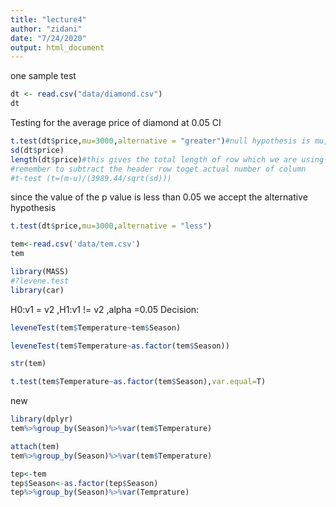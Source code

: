 ---
title: "lecture4"
author: "zidani"
date: "7/24/2020"
output: html_document
---

one sample test

```{r}
dt <- read.csv("data/diamond.csv")
dt

``` 
Testing for the average price of diamond at 0.05 CI
```{r}
t.test(dt$price,mu=3000,alternative = "greater")#null hypothesis is mu,greater=>alternative hypothesis
sd(dt$price)
length(dt$price)#this gives the total length of row which we are using as the number of elements 
#remember to subtract the header row toget actual number of column
#t-test (t=(m-u)/(3989.44/sqrt(sd)))

```
since the value of the p value is less than 0.05 we accept the alternative hypothesis 
```{r}
t.test(dt$price,mu=3000,alternative = "less")
```

```{r}
tem<-read.csv('data/tem.csv')
tem
```

```{r}
library(MASS)
#?levene.test
library(car)
```
H0:v1 = v2 ,H1:v1 != v2 ,alpha =0.05
Decision:



```{r}
leveneTest(tem$Temperature~tem$Season)
```

```{r}
leveneTest(tem$Temperature~as.factor(tem$Season))
```


```{r}
str(tem)
```

```{r}
t.test(tem$Temperature~as.factor(tem$Season),var.equal=T)
```

new
```{r}
library(dplyr)
tem%>%group_by(Season)%>%var(tem$Temperature)
```

```{r}
attach(tem)
tem%>%group_by(Season)%>%var(tem$Temperature)
```
```{r}
tep<-tem
tep$Season<-as.factor(tep$Season)
tep%>%group_by(Season)%>%var(Temprature)
```

```{r}
```
